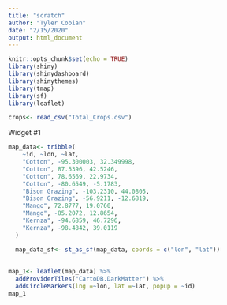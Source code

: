 ```yaml
---
title: "scratch"
author: "Tyler Cobian"
date: "2/15/2020"
output: html_document
---
```


```r
knitr::opts_chunk$set(echo = TRUE)
library(shiny)
library(shinydashboard)
library(shinythemes)
library(tmap)
library(sf)
library(leaflet)

crops<- read_csv("Total_Crops.csv")
```


Widget #1
```r
map_data<- tribble(
    ~id, ~lon, ~lat,
    "Cotton", -95.300003, 32.349998,
    "Cotton", 87.5396, 42.5246,
    "Cotton", 78.6569, 22.9734,
    "Cotton", -80.6549, -5.1783,
    "Bison Grazing", -103.2310, 44.0805,
    "Bison Grazing", -56.9211, -12.6819,
    "Mango", 72.8777, 19.0760,
    "Mango", -85.2072, 12.8654,
    "Kernza", -94.6859, 46.7296,
    "Kernza", -98.4842, 39.0119
  )

  map_data_sf<- st_as_sf(map_data, coords = c("lon", "lat"))
  
  
map_1<- leaflet(map_data) %>% 
  addProviderTiles("CartoDB.DarkMatter") %>% 
  addCircleMarkers(lng =~lon, lat =~lat, popup = ~id)
map_1
```

